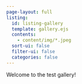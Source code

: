 ```yaml
---
page-layout: full
listing:
  id: listing-gallery
  template: gallery.ejs
  contents:
    - content/img/*.jpeg
  sort-ui: false
  filter-ui: false
  categories: false
---
```


Welcome to the test gallery!

::: {#listing-gallery}
:::